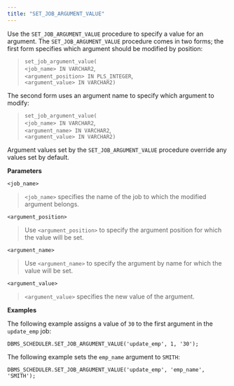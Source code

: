 ```yaml
---
title: "SET_JOB_ARGUMENT_VALUE"
---
```




Use the `SET_JOB_ARGUMENT_VALUE` procedure to specify a value for an argument. The `SET_JOB_ARGUMENT_VALUE` procedure comes in two forms; the first form specifies which argument should be modified by position:

> `set_job_argument_value(`  
> `<job_name> IN VARCHAR2`,  
> `<argument_position> IN PLS_INTEGER`,  
> `<argument_value> IN VARCHAR2)`

The second form uses an argument name to specify which argument to modify:

> `set_job_argument_value(`  
> `<job_name> IN VARCHAR2`,  
> `<argument_name> IN VARCHAR2`,  
> `<argument_value> IN VARCHAR2)`

Argument values set by the `SET_JOB_ARGUMENT_VALUE` procedure override any values set by default.

**Parameters**

`<job_name>`

> `<job_name>` specifies the name of the job to which the modified argument belongs.

`<argument_position>`

> Use `<argument_position>` to specify the argument position for which the value will be set.

`<argument_name>`

> Use `<argument_name>` to specify the argument by name for which the value will be set.

`<argument_value>`

> `<argument_value>` specifies the new value of the argument.

**Examples**

The following example assigns a value of `30` to the first argument in the `update_emp` job:

``` text
DBMS_SCHEDULER.SET_JOB_ARGUMENT_VALUE('update_emp', 1, '30');
```

The following example sets the `emp_name` argument to `SMITH`:

``` text
DBMS_SCHEDULER.SET_JOB_ARGUMENT_VALUE('update_emp', 'emp_name',
'SMITH');
```

